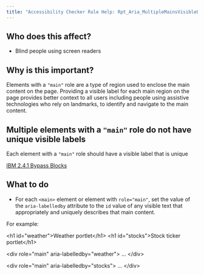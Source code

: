 ```yaml
---
title: "Accessibility Checker Rule Help: Rpt_Aria_MultipleMainsVisibleLabel_Implicit"
---
```


<div className="toolHelp">
<Row>
<Column colLg={5} colMd={3} colSm={4} className="toolLeft">

## Who does this affect?

* Blind people using screen readers

## Why is this important?

Elements with a `"main"` role are a type of region used to enclose the main content on the page. Providing a visible label for each main region on the page provides better context to all users including people using assistive technologies who rely on landmarks, to identify and navigate to the main content.

</Column>
<Column colLg={11} colMd={5} colSm={4} className="toolMain">

<div id="locLevel"></div>

## Multiple elements with a `"main"` role do not have unique visible labels
Each element with a `"main"` role should have a visible label that is unique

[IBM 2.4.1 Bypass Blocks](http://www.ibm.com/able/guidelines/ci162/bypass_blocks.html)

<div id="locSnippet"></div>

## What to do

 * For each `<main>` element or element with `role="main"`, set the value of the `aria-labelledby` attribute to the `id` value of any visible text that appropriately and uniquely describes that main content.

For example:

<CodeSnippet type="multi" light={true}>&lt;h1 id="weather"&gt;Weather portlet&lt;/h1&gt;
&lt;h1 id="stocks"&gt;Stock ticker portlet&lt;/h1&gt;

&lt;div role="main" aria-labelledby="weather"&gt;
    ...
&lt;/div&gt;

&lt;div role="main" aria-labelledby="stocks"&gt;
    ...
&lt;/div&gt;</CodeSnippet>


</Column>
</Row>
</div>

